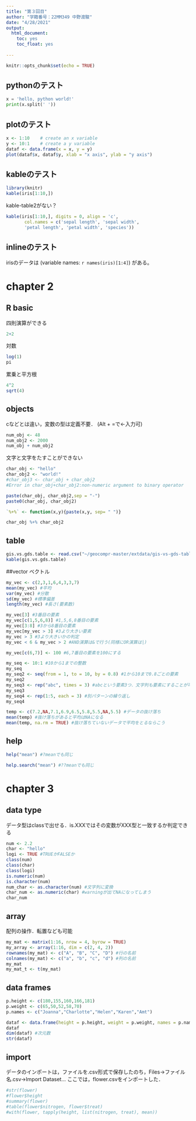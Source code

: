 ```yaml
---
title: "第３回目"
author: "学籍番号：22MM349 中野渡駿"
date: "4/28/2021"
output:
  html_document:
    toc: yes
    toc_float: yes
    
---
```


```r
knitr::opts_chunk$set(echo = TRUE)
```

## pythonのテスト

```python
x = 'hello, python world!'
print(x.split(' '))
```


## plotのテスト
```r
x <- 1:10    # create an x variable
y <- 10:1    # create a y variable
dataf <- data.frame(x = x, y = y)
plot(dataf$x, dataf$y, xlab = "x axis", ylab = "y axis")
```


## kableのテスト
```r
library(knitr)
kable(iris[1:10,])
```

kable-table2がない？
```r
kable(iris[1:10,], digits = 0, align = 'c', 
       col.names = c('sepal length', 'sepal width', 
       'petal length', 'petal width', 'species'))
```

## inlineのテスト
irisのデータは (variable names:  `r names(iris)[1:4]`) がある。


# chapter 2
## R basic
四則演算ができる
```r
2+2
```

対数
```r
log(1) 
pi
```

累乗と平方根
```r
4^2
sqrt(4)
```

## objects
cなどとは違い，変数の型は定義不要．
(Alt + =で<-入力可)
```r
num_obj <- 48
num_obj2 <- 2000
num_obj + num_obj2
```

文字と文字をたすことができない
```r
char_obj <- "hello"
char_obj2 <- "world!"
#char_obj3 <- char_obj + char_obj2
#Error in char_obj+char_obj2:non-numeric argument to binary operator

paste(char_obj, char_obj2,sep = "-")
paste0(char_obj, char_obj2)

`%+%` <- function(x,y){paste(x,y, sep= " ")}

char_obj %+% char_obj2
```

## table
```r
gis.vs.gds.table <- read.csv("~/geocompr-master/extdata/gis-vs-gds-table.csv")
kable(gis.vs.gds.table)
```


##vector
ベクトル
```r
my_vec <- c(2,3,1,6,4,3,3,7)
mean(my_vec) #平均
var(my_vec) #分散
sd(my_vec) #標準偏差
length(my_vec) #長さ(要素数)

my_vec[3] #3番目の要素
my_vec[c(1,5,6,8)] #1,5,6,8番目の要素
my_vec[3:8] #3から8番目の要素
my_vec[my_vec > 3] #3より大きい要素
my_vec > 3 #3より大きいかの判定
my_vec < 6 & my_vec > 2 #AND演算は&で行う(同様にOR演算は|)

my_vec[c(6,7)] <- 100 #6,7番目の要素を100にする

my_seq <- 10:1 #10から1までの整数
my_seq
my_seq2 <- seq(from = 1, to = 10, by = 0.8) #1から10まで0.8ごとの要素
my_seq2
my_seq3 <- rep("abc", times = 3) #abcという要素3つ．文字列も要素にすることが可能
my_seq3
my_seq4 <- rep(1:5, each = 3) #別パターンの繰り返し
my_seq4

temp <- c(7.2,NA,7.1,6.9,6.5,5.8,5.5,NA,5.5) #データの抜け落ち
mean(temp) #抜け落ちがあると平均はNAになる
mean(temp, na.rm = TRUE) #抜け落ちていないデータで平均をとるならこう
```

## help
```r
help("mean") #?meanでも同じ

help.search("mean") #??meanでも同じ
```

# chapter 3
## data type
データ型はclassで出せる．is.XXXではその変数がXXX型と一致するか判定できる
```r
num <- 2.2
char <- "hello"
logi <- TRUE #TRUEかFALSEか
class(num)
class(char)
class(logi)
is.numeric(num)
is.character(num)
num_char <- as.character(num) #文字列に変換
char_num <- as.numeric(char) #warningが出てNAになってしまう
char_num
```

## array
配列の操作．転置なども可能
```r
my_mat <- matrix(1:16, nrow = 4, byrow = TRUE)
my_array <- array(1:16, dim = c(2, 4, 2))
rownames(my_mat) <- c("A", "B", "C", "D") #行の名前
colnames(my_mat) <- c("a", "b", "c", "d") #列の名前
my_mat
my_mat_t <- t(my_mat)
```

## data frames
```r
p.height <- c(180,155,160,166,181)
p.weight <- c(65,50,52,58,70)
p.names <- c("Joanna","Charlotte","Helen","Karen","Amt")

dataf <- data.frame(height = p.height, weight = p.weight, names = p.names)
dataf
dim(dataf) #次元数
str(dataf)
```

## import
データのインポートは，ファイルを.csv形式で保存したのち，Files→ファイル名.csv→Import Dataset...
ここでは，flower.csvをインポートした．
```r
#str(flower)
#flower$height
#summary(flower)
#table(flower$nitrogen, flower$treat)
#with(flower, tapply(height, list(nitrogen, treat), mean))
```

